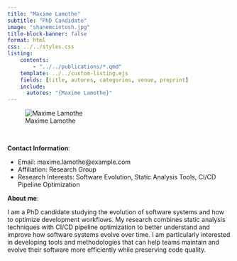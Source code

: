 ```yaml
---
title: "Maxime Lamothe"
subtitle: "PhD Candidate"
image: "shanemcintosh.jpg"
title-block-banner: false
format: html
css: ../../styles.css
listing:
    contents:
        - "../../publications/*.qmd"
    template: ../../custom-listing.ejs
    fields: [title, autores, categories, venue, preprint]
    include:
      autores: "{Maxime Lamothe}"
---
```


::: {.profile-image}
![Maxime Lamothe](shanemcintosh.jpg "Maxime Lamothe")
:::
<br>

**Contact Information**:

- Email: maxime.lamothe@example.com   
- Affiliation: Research Group
- Research Interests: Software Evolution, Static Analysis Tools, CI/CD Pipeline Optimization

**About me**:

I am a PhD candidate studying the evolution of software systems and how to optimize development workflows. My research combines static analysis techniques with CI/CD pipeline optimization to better understand and improve how software systems evolve over time. I am particularly interested in developing tools and methodologies that can help teams maintain and evolve their software more efficiently while preserving code quality.
